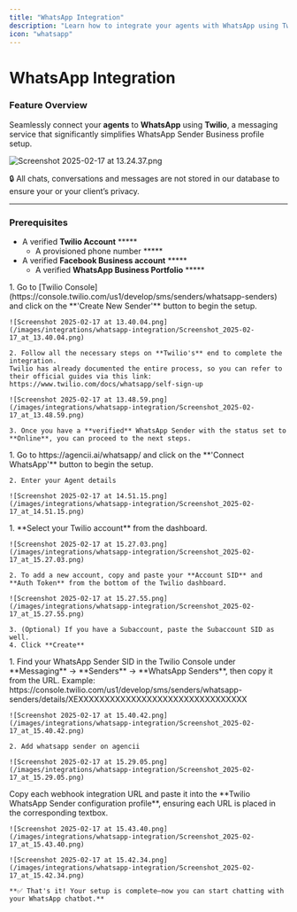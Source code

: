 ```yaml
---
title: "WhatsApp Integration"
description: "Learn how to integrate your agents with WhatsApp using Twilio"
icon: "whatsapp"
---
```


# WhatsApp Integration

### Feature Overview

Seamlessly connect your **agents** to **WhatsApp** using **Twilio**, a messaging service that significantly simplifies WhatsApp Sender Business profile setup.

![Screenshot 2025-02-17 at 13.24.37.png](/images/integrations/whatsapp-integration/Screenshot_2025-02-17_at_13.24.37.png)

🔒 All chats, conversations and messages are not stored in our database to ensure your or your client’s privacy.

---

### Prerequisites

- A verified **Twilio Account** *****
    - A provisioned phone number *****
- A verified **Facebook Business account** *****
    - A verified **WhatsApp Business Portfolio** *****

<Steps>
  <Step title="Create a WhatsApp Sender via Twilio">
    1. Go to [Twilio Console](https://console.twilio.com/us1/develop/sms/senders/whatsapp-senders) and click on the **'Create New Sender'** button to begin the setup.

    ![Screenshot 2025-02-17 at 13.40.04.png](/images/integrations/whatsapp-integration/Screenshot_2025-02-17_at_13.40.04.png)

    2. Follow all the necessary steps on **Twilio's** end to complete the integration.
    Twilio has already documented the entire process, so you can refer to their official guides via this link: https://www.twilio.com/docs/whatsapp/self-sign-up

    ![Screenshot 2025-02-17 at 13.48.59.png](/images/integrations/whatsapp-integration/Screenshot_2025-02-17_at_13.48.59.png)

    3. Once you have a **verified** WhatsApp Sender with the status set to **Online**, you can proceed to the next steps.
  </Step>

  <Step title="Create a New WhatsApp Integration">
    1. Go to https://agencii.ai/whatsapp/ and click on the **'Connect WhatsApp'** button to begin the setup.

    2. Enter your Agent details

    ![Screenshot 2025-02-17 at 14.51.15.png](/images/integrations/whatsapp-integration/Screenshot_2025-02-17_at_14.51.15.png)
  </Step>

  <Step title="Select or Create your Twilio Account">
    1. **Select your Twilio account** from the dashboard.

    ![Screenshot 2025-02-17 at 15.27.03.png](/images/integrations/whatsapp-integration/Screenshot_2025-02-17_at_15.27.03.png)

    2. To add a new account, copy and paste your **Account SID** and **Auth Token** from the bottom of the Twilio dashboard.

    ![Screenshot 2025-02-17 at 15.27.55.png](/images/integrations/whatsapp-integration/Screenshot_2025-02-17_at_15.27.55.png)

    3. (Optional) If you have a Subaccount, paste the Subaccount SID as well.
    4. Click **Create**
  </Step>

  <Step title="Add your WhatsApp Sender SID">
    1. Find your WhatsApp Sender SID in the Twilio Console under **Messaging** → **Senders** → **WhatsApp Senders**, then copy it from the URL. Example: https://console.twilio.com/us1/develop/sms/senders/whatsapp-senders/details/XEXXXXXXXXXXXXXXXXXXXXXXXXXXXXXXXX

    ![Screenshot 2025-02-17 at 15.40.42.png](/images/integrations/whatsapp-integration/Screenshot_2025-02-17_at_15.40.42.png)

    2. Add whatsapp sender on agencii

    ![Screenshot 2025-02-17 at 15.29.05.png](/images/integrations/whatsapp-integration/Screenshot_2025-02-17_at_15.29.05.png)
  </Step>

  <Step title="Finalize Integration">
    Copy each webhook integration URL and paste it into the **Twilio WhatsApp Sender configuration profile**, ensuring each URL is placed in the corresponding textbox.

    ![Screenshot 2025-02-17 at 15.43.40.png](/images/integrations/whatsapp-integration/Screenshot_2025-02-17_at_15.43.40.png)

    ![Screenshot 2025-02-17 at 15.42.34.png](/images/integrations/whatsapp-integration/Screenshot_2025-02-17_at_15.42.34.png)

    **✅ That's it! Your setup is complete—now you can start chatting with your WhatsApp chatbot.**
  </Step>
</Steps>
